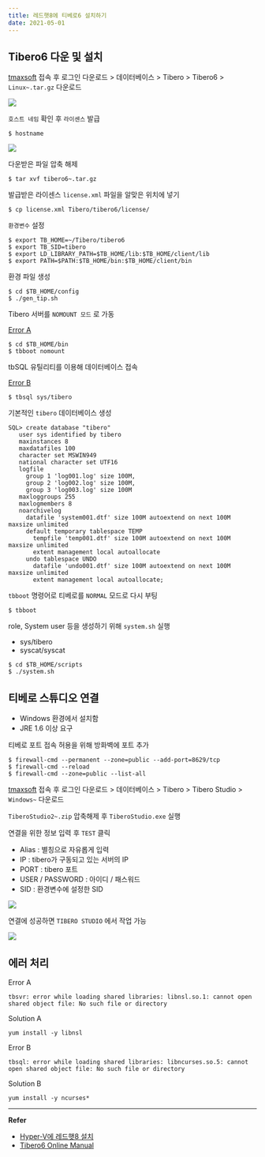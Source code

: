 ```yaml
---
title: 레드햇8에 티베로6 설치하기
date: 2021-05-01
---
```


## Tibero6 다운 및 설치

[tmaxsoft](https://technet.tmaxsoft.com/ko/front/main/main.do) 접속 후 로그인
다운로드 > 데이터베이스 >  Tibero > Tibero6 > `Linux~.tar.gz` 다운로드

![](https://github.com/MiryangJung/TIL/blob/master/assets/images/Tibero/install-on-redhat8/1.PNG?raw=true)

`호스트 네임` 확인 후 `라이센스` 발급

```shell
$ hostname
```

![](https://github.com/MiryangJung/TIL/blob/master/assets/images/Tibero/install-on-redhat8/2.PNG?raw=true)


다운받은 파일 압축 해제

```shell
$ tar xvf tibero6~.tar.gz
```


발급받은 라이센스 `license.xml` 파일을 알맞은 위치에 넣기

```shell
$ cp license.xml Tibero/tibero6/license/
```


`환경변수` 설정

```shell
$ export TB_HOME=~/Tibero/tibero6
$ export TB_SID=tibero
$ export LD_LIBRARY_PATH=$TB_HOME/lib:$TB_HOME/client/lib
$ export PATH=$PATH:$TB_HOME/bin:$TB_HOME/client/bin
```


환경 파일 생성

```shell
$ cd $TB_HOME/config
$ ./gen_tip.sh
```


Tibero 서버를 `NOMOUNT 모드` 로 가동

[Error A](#에러-처리)

```shell
$ cd $TB_HOME/bin
$ tbboot nomount
```


tbSQL 유틸리티를 이용해 데이터베이스 접속

[Error B](#에러-처리)

```shell
$ tbsql sys/tibero
```


기본적인 `tibero` 데이터베이스 생성

```shell
SQL> create database "tibero" 
   user sys identified by tibero 
   maxinstances 8 
   maxdatafiles 100 
   character set MSWIN949 
   national character set UTF16 
   logfile 
     group 1 'log001.log' size 100M, 
     group 2 'log002.log' size 100M, 
     group 3 'log003.log' size 100M 
   maxloggroups 255 
   maxlogmembers 8 
   noarchivelog 
     datafile 'system001.dtf' size 100M autoextend on next 100M maxsize unlimited 
     default temporary tablespace TEMP 
       tempfile 'temp001.dtf' size 100M autoextend on next 100M maxsize unlimited 
       extent management local autoallocate 
     undo tablespace UNDO 
       datafile 'undo001.dtf' size 100M autoextend on next 100M maxsize unlimited 
       extent management local autoallocate;
```


`tbboot` 명령어로 티베로를 `NORMAL` 모드로 다시 부팅

```shell
$ tbboot
```


role, System user 등을 생성하기 위해 `system.sh` 실행

- sys/tibero
- syscat/syscat

```shell
$ cd $TB_HOME/scripts
$ ./system.sh
```



## 티베로 스튜디오 연결

- Windows 환경에서 설치함
- JRE 1.6 이상 요구

티베로 포트 접속 허용을 위해 방화벽에 포트 추가

```shell
$ firewall-cmd --permanent --zone=public --add-port=8629/tcp
$ firewall-cmd --reload
$ firewall-cmd --zone=public --list-all
```

[tmaxsoft](https://technet.tmaxsoft.com/ko/front/main/main.do) 접속 후 로그인
다운로드 > 데이터베이스 >  Tibero > Tibero Studio > `Windows~` 다운로드

`TiberoStudio2~.zip` 압축해제 후 `TiberoStudio.exe` 실행


연결을 위한 정보 입력 후 `TEST` 클릭
- Alias : 별칭으로 자유롭게 입력
- IP : tibero가 구동되고 있는 서버의 IP
- PORT : tibero 포트
- USER / PASSWORD : 아이디 / 패스워드
- SID : 환경변수에 설정한 SID

![](https://github.com/MiryangJung/TIL/blob/master/assets/images/Tibero/install-on-redhat8/3.PNG?raw=true)


연결에 성공하면 `TIBERO STUDIO` 에서 작업 가능

![](https://github.com/MiryangJung/TIL/blob/master/assets/images/Tibero/install-on-redhat8/4.PNG?raw=true)



## 에러 처리

Error A

```shell
tbsvr: error while loading shared libraries: libnsl.so.1: cannot open shared object file: No such file or directory
```

Solution A

```shell
yum install -y libnsl
```

Error B

```
tbsql: error while loading shared libraries: libncurses.so.5: cannot open shared object file: No such file or directory
```

Solution B

```shell
yum install -y ncurses*
```



---
__Refer__  

- [Hyper-V에 레드햇8 설치](https://miryang.dev/TIL/docs/Hyper-V/install-redhat8/)
- [Tibero6 Online Manual](https://technet.tmaxsoft.com/upload/download/online/tibero/pver-20150504-000001/index.html)
